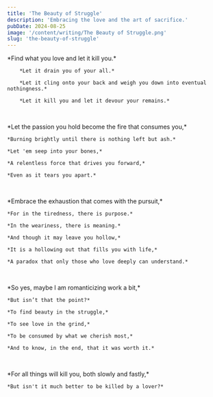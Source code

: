 ```yaml
---
title: 'The Beauty of Struggle'
description: 'Embracing the love and the art of sacrifice.'
pubDate: 2024-08-25
image: '/content/writing/The Beauty of Struggle.png'
slug: 'the-beauty-of-struggle'
---
```


<p>
        *Find what you love and let it kill you.*

        *Let it drain you of your all.*

        *Let it cling onto your back and weigh you down into eventual nothingness.*

        *Let it kill you and let it devour your remains.*

</p>
<br/>
<p>
    *Let the passion you hold become the fire that consumes you,*

    *Burning brightly until there is nothing left but ash.*

    *Let 'em seep into your bones,*

    *A relentless force that drives you forward,*

    *Even as it tears you apart.*

</p>
<br/>
<p>
    *Embrace the exhaustion that comes with the pursuit,*

    *For in the tiredness, there is purpose.*

    *In the weariness, there is meaning.*

    *And though it may leave you hollow,*

    *It is a hollowing out that fills you with life,*

    *A paradox that only those who love deeply can understand.*

</p>

<br/>
<p>
    *So yes, maybe I am romanticizing work a bit,*

    *But isn’t that the point?*

    *To find beauty in the struggle,*

    *To see love in the grind,*

    *To be consumed by what we cherish most,*

    *And to know, in the end, that it was worth it.*

</p>
<br/>
<p>
    *For all things will kill you, both slowly and fastly,*

    *But isn't it much better to be killed by a lover?*

</p>
